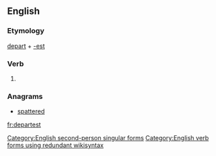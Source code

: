 ==English==

===Etymology===
[[depart]] + [[-est]]

===Verb===
{{en-verb form}}

# {{context|archaic|lang=en}} {{form of|Second-person singular simple present form|depart|lang=en}}

===Anagrams===
* [[spattered#English|spattered]]

[[Category:English second-person singular forms]]
[[Category:English verb forms using redundant wikisyntax]]

[[fr:departest]]